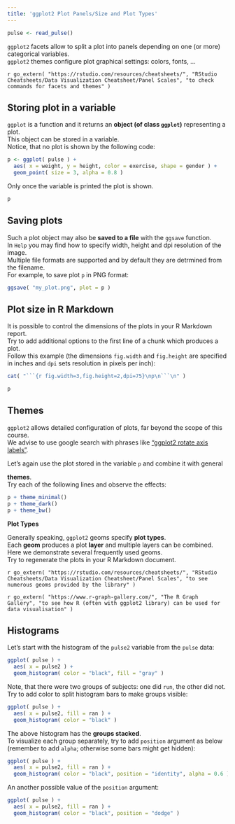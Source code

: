 ```yaml
---
title: 'ggplot2 Plot Panels/Size and Plot Types'
---
```


```r
pulse <- read_pulse() 
```

`ggplot2` facets allow to split a plot into panels depending on one (or more) categorical variables.  
`ggplot2` themes configure plot graphical settings: colors, fonts, ...

`r go_extern( "https://rstudio.com/resources/cheatsheets/", "RStudio Cheatsheets/Data Visualization Cheatsheet/Panel Scales", "to check commands for facets and themes" )`

## Storing plot in a variable

`ggplot` is a function and it returns an **object (of class `ggplot`)** representing a plot.  
This object can be stored in a variable.  
Notice, that no plot is shown by the following code:
```r
p <- ggplot( pulse ) +
  aes( x = weight, y = height, color = exercise, shape = gender ) +
  geom_point( size = 3, alpha = 0.8 )
```

Only once the variable is printed the plot is shown.
```r
p
```

## Saving plots

Such a plot object may also be **saved to a file** with the `ggsave` function.  
In `Help` you may find how to specify width, height and dpi resolution of the image.  
Multiple file formats are supported and by default they are detrmined from the filename.  
For example, to save plot `p` in PNG format:
```r
ggsave( "my_plot.png", plot = p )
```

## Plot size in R Markdown

It is possible to control the dimensions of the plots in your R Markdown report.  
Try to add additional options to the first line of a chunk which produces a plot.  
Follow this example (the dimensions `fig.width` and `fig.height` are specified in inches and `dpi` sets resolution in pixels per inch): 

````r
cat( "```{r fig.width=3,fig.height=2,dpi=75}\np\n```\n" )
````
```r
p
```

## Themes

`ggplot2` allows detailed configuration of plots, far beyond the scope of this course.  
We advise to use google search with phrases like ["ggplot2 rotate axis labels"](https://www.google.com/search?q=ggplot+rotate+axis+labels).

Let's again use the plot stored in the variable `p` and combine it with general

**themes**.  
Try each of the following lines and observe the effects:
```r
p + theme_minimal()
p + theme_dark()
p + theme_bw()
```


**Plot Types**

Generally speaking, `ggplot2` geoms specify **plot types**.  
Each **geom** produces a plot **layer** and multiple layers can be combined.  
Here we demonstrate several frequently used geoms.  
Try to regenerate the plots in your R Markdown document.

`r go_extern( "https://rstudio.com/resources/cheatsheets/", "RStudio Cheatsheets/Data Visualization Cheatsheet/Panel Scales", "to see numerous geoms provided by the library" )`

`r go_extern( "https://www.r-graph-gallery.com/", "The R Graph Gallery", "to see how R (often with ggplot2 library) can be used for data visualisation" )`

## Histograms

Let's start with the histogram of the `pulse2` variable from the `pulse` data:
```r
ggplot( pulse ) +
  aes( x = pulse2 ) +
  geom_histogram( color = "black", fill = "gray" )
```

Note, that there were two groups of subjects: one did `run`, the other did not.  
Try to add color to split histogram bars to make groups visible:
```r
ggplot( pulse ) +
  aes( x = pulse2, fill = ran ) +
  geom_histogram( color = "black" )
```

The above histogram has the **groups stacked**.  
To visualize each group separately, try to add `position` argument as below (remember to add `alpha`; otherwise some bars might get hidden):
```r
ggplot( pulse ) +
  aes( x = pulse2, fill = ran ) +
  geom_histogram( color = "black", position = "identity", alpha = 0.6 )
```


An another possible value of the `position` argument:
```r
ggplot( pulse ) +
  aes( x = pulse2, fill = ran ) +
  geom_histogram( color = "black", position = "dodge" )
```
